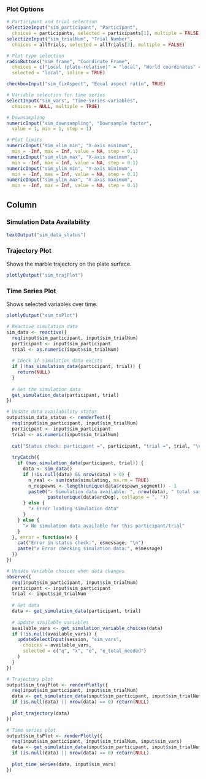 ### Plot Options
```r
# Participant and trial selection
selectizeInput("sim_participant", "Participant",
  choices = participants, selected = participants[1], multiple = FALSE)
selectizeInput("sim_trialNum", "Trial Number",
  choices = allTrials, selected = allTrials[3], multiple = FALSE)

# Plot type selection
radioButtons("sim_frame", "Coordinate Frame",
  choices = c("Local (plate-relative)" = "local", "World coordinates" = "world"),
  selected = "local", inline = TRUE)

checkboxInput("sim_fixAspect", "Equal aspect ratio", TRUE)

# Variable selection for time series
selectInput("sim_vars", "Time-series variables",
  choices = NULL, multiple = TRUE)

# Downsampling
numericInput("sim_downsampling", "Downsample factor", 
  value = 1, min = 1, step = 1)

# Plot limits
numericInput("sim_xlim_min", "X-axis minimum",
  min = -Inf, max = Inf, value = NA, step = 0.1)
numericInput("sim_xlim_max", "X-axis maximum",
  min = -Inf, max = Inf, value = NA, step = 0.1)
numericInput("sim_ylim_min", "Y-axis minimum",
  min = -Inf, max = Inf, value = NA, step = 0.1)
numericInput("sim_ylim_max", "Y-axis maximum",
  min = -Inf, max = Inf, value = NA, step = 0.1)
```

Column
--------------------------------------------

### Simulation Data Availability
```r
textOutput("sim_data_status")
```

### Trajectory Plot {data-height=600}
Shows the marble trajectory on the plate surface.
```r
plotlyOutput("sim_trajPlot")
```

### Time Series Plot {data-height=600}
Shows selected variables over time.
```r
plotlyOutput("sim_tsPlot")
```

```r
# Reactive simulation data
sim_data <- reactive({
  req(input$sim_participant, input$sim_trialNum)
  participant <- input$sim_participant
  trial <- as.numeric(input$sim_trialNum)
  
  # Check if simulation data exists
  if (!has_simulation_data(participant, trial)) {
    return(NULL)
  }
  
  # Get the simulation data
  get_simulation_data(participant, trial)
})

# Update data availability status
output$sim_data_status <- renderText({
  req(input$sim_participant, input$sim_trialNum)
  participant <- input$sim_participant
  trial <- as.numeric(input$sim_trialNum)
  
  cat("Status check: participant =", participant, "trial =", trial, "\n")
  
  tryCatch({
    if (has_simulation_data(participant, trial)) {
      data <- sim_data()
      if (!is.null(data) && nrow(data) > 0) {
        n_real <- sum(data$simulating, na.rm = TRUE)
        n_respawns <- length(unique(data$respawn_segment)) - 1
        paste0("✓ Simulation data available: ", nrow(data), " total samples (", n_real, " real, ", n_respawns, " respawns), arcDeg = ", 
               paste(unique(data$arcDeg), collapse = ", "))
      } else {
        "✗ Error loading simulation data"
      }
    } else {
      "✗ No simulation data available for this participant/trial"
    }
  }, error = function(e) {
    cat("Error in status check:", e$message, "\n")
    paste("✗ Error checking simulation data:", e$message)
  })
})

# Update variable choices when data changes
observe({
  req(input$sim_participant, input$sim_trialNum)
  participant <- input$sim_participant
  trial <- input$sim_trialNum
  
  # Get data
  data <- get_simulation_data(participant, trial)
  
  # Update available variables
  available_vars <- get_simulation_variable_choices(data)
  if (!is.null(available_vars)) {
    updateSelectInput(session, "sim_vars",
      choices = available_vars,
      selected = c("q", "x", "e", "e_total_needed")
    )
  }
})

# Trajectory plot
output$sim_trajPlot <- renderPlotly({
  req(input$sim_participant, input$sim_trialNum)
  data <- get_simulation_data(input$sim_participant, input$sim_trialNum)
  if (is.null(data) || nrow(data) == 0) return(NULL)
  
  plot_trajectory(data)
})

# Time series plot
output$sim_tsPlot <- renderPlotly({
  req(input$sim_participant, input$sim_trialNum, input$sim_vars)
  data <- get_simulation_data(input$sim_participant, input$sim_trialNum)
  if (is.null(data) || nrow(data) == 0) return(NULL)
  
  plot_time_series(data, input$sim_vars)
})
``` 